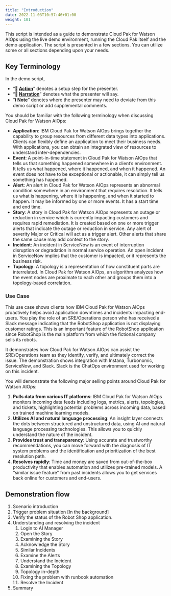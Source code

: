 ```yaml
---
title: "Introduction"
date: 2022-11-03T10:57:46+01:00
weight: 101
---
```



This script is intended as a guide to demonstrate Cloud Pak for Watson AIOps using the live demo environment, running the Cloud Pak itself and the demo application. The script is presented in a few sections. You can utilize some or all sections depending upon your needs. 




## Key Terminology


In the demo script, 

- “**🚀 <u>Action</u>**” denotes a setup step for the presenter.
- “**📣 <u>Narration</u>**” denotes what the presenter will say. 
- “**ℹ️ <u>Note</u>**” denotes where the presenter may need to deviate from this demo script or add supplemental comments.


You should be familiar with the following terminology when discussing Cloud Pak for Watson AIOps:

- **Application**: IBM Cloud Pak for Watson AIOps brings together the capability to group resources from different data types into applications. Clients can flexibly define an application to meet their business needs. With applications, you can obtain an integrated view of resources to understand inter-dependencies.
- **Event**: A point-in-time statement in Cloud Pak for Watson AIOps that tells us that something happened somewhere in a client’s environment. It tells us what happened, where it happened, and when it happened.  An event does not have to be exceptional or actionable, it can simply tell us something has happened.  
- **Alert**: An alert in Cloud Pak for Watson AIOps represents an abnormal condition somewhere in an environment that requires resolution. It tells us what is happening, where it is happening, and when it started to happen.  It may be informed by one or more events. It has a start time and end time. 
- **Story**: A story in Cloud Pak for Watson AIOps represents an outage or reduction in service which is currently impacting customers and requires rapid remediation.  It is created based on one or more trigger alerts that indicate the outage or reduction in service.  Any alert of severity Major or Critical will act as a trigger alert. Other alerts that share the same cause may add context to the story. 
- **Incident**: An incident in ServiceNow is an event of interruption disruption or degradation in normal service operation. An open incident in ServiceNow implies that the customer is impacted, or it represents the business risk.
- **Topology**: A topology is a representation of how constituent parts are interrelated. In Cloud Pak for Watson AIOps, an algorithm analyzes how the event nodes are proximate to each other and groups them into a topology-based correlation.


### Use Case

This use case shows clients how IBM Cloud Pak for Watson AIOps proactively helps avoid application downtimes and incidents impacting end-users. 
You play the role of an SRE/Operations person who has received a Slack message indicating that the RobotShop application is not displaying customer ratings. 
This is an important feature of the RobotShop application since RobotShop is the main platform from which the fictional company sells its robots.


It demonstrates how Cloud Pak for Watson AIOps can assist the SRE/Operations team as they identify, verify, and ultimately correct the issue. 
The demonstration shows integration with Instana, Turbonomic, ServiceNow, and Slack. Slack is the ChatOps environment used for working on this incident. 

You will demonstrate the following major selling points around Cloud Pak for Watson AIOps:

1. **Pulls data from various IT platforms**: IBM Cloud Pak for Watson AIOps monitors incoming data feeds including logs, metrics, alerts, topologies, and tickets, highlighting potential problems across incoming data, based on trained machine learning models.
1. **Utilizes AI and natural language processing**: An insight layer connects the dots between structured and unstructured data, using AI and natural language processing technologies. This allows you to quickly understand the nature of the incident.
1. **Provides trust and transparency**: Using accurate and trustworthy recommendations, you can move forward with the diagnosis of IT system problems and the identification and prioritization of the best resolution path.
1. **Resolves rapidly**: Time and money are saved from out-of-the-box productivity that enables automation and utilizes pre-trained models. A “similar issue feature” from past incidents allows you to get services back online for customers and end-users.

<div style="page-break-after: always;"></div>

## Demonstration flow
1. Scenario introduction
1. Trigger problem situation [In the background] 
1. Verify the status of the Robot Shop application.
1. Understanding and resolving the incident
   1. Login to AI Manager
   1. Open the Story
   1. Examining the Story
   1. Acknowledge the Story
   1. Similar Incidents
   1. Examine the Alerts
   1. Understand the Incident
   1. Examining the Topology
   1. Topology in-depth
   1. Fixing the problem with runbook automation
   1. Resolve the Incident
1. Summary





